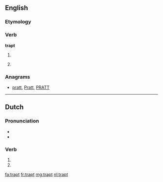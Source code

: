 ==English==

===Etymology===
{{suffix|trap|t}}

===Verb===
'''trapt'''

# {{context|archaic|lang=en}} {{en-past of|trap}}
# {{context|archaic|lang=en}} {{alternative form of|trapped}}

===Anagrams===
* [[pratt#English|pratt]], [[Pratt#English|Pratt]], [[PRATT#English|PRATT]]

----

==Dutch==

===Pronunciation===
* {{audio|Nl-trapt.ogg|Audio|lang=nl}}
* {{rhymes|ɑpt|lang=nl}}

===Verb===
{{nl-verb-form}}

# {{nl-verb form of|p=23|n=sg|t=pres|m=ind|trappen}}
# {{nl-verb form of|n=pl|m=imp|trappen}}

[[fa:trapt]]
[[fr:trapt]]
[[mg:trapt]]
[[nl:trapt]]